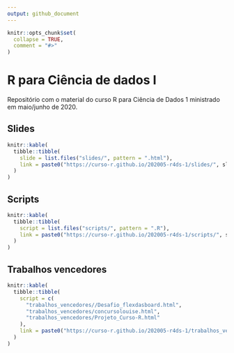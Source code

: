 ```yaml
---
output: github_document
---
```


<!-- README.md is generated from README.Rmd. Please edit that file -->

```r
knitr::opts_chunk$set(
  collapse = TRUE,
  comment = "#>"
)
```


# R para Ciência de dados I

Repositório com o material do curso R para Ciência de Dados 1 ministrado em maio/junho de 2020.

## Slides

```r
knitr::kable(
  tibble::tibble(
    slide = list.files("slides/", pattern = ".html"),
    link = paste0("https://curso-r.github.io/202005-r4ds-1/slides/", slide)
  )
)
```

## Scripts

```r
knitr::kable(
  tibble::tibble(
    script = list.files("scripts/", pattern = ".R"),
    link = paste0("https://curso-r.github.io/202005-r4ds-1/scripts/", script)
  )
)
```

## Trabalhos vencedores

```r
knitr::kable(
  tibble::tibble(
    script = c(
      "trabalhos_vencedores//Desafio_flexdasboard.html",
      "trabalhos_vencedores/concursolouise.html",
      "trabalhos_vencedores/Projeto_Curso-R.html"
    ),
    link = paste0("https://curso-r.github.io/202005-r4ds-1/trabalhos_vencedores/", script)
  )
)
```

